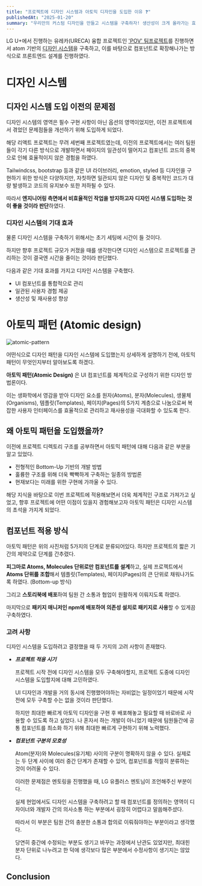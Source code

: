 ```yaml
---
title: "프로젝트에 디자인 시스템과 아토믹 디자인을 도입한 이유 ❓"
publishedAt: "2025-01-20"
summary: "우리만의 커스텀 디자인을 만들고 시스템을 구축하자! 생산성이 크게 올라가는 효율적인 방식"
---
```


LG U+에서 진행하는 유레카(URECA) 융합 프로젝트인 ['POV' 팀프로젝트](https://github.com/ureca-final/pov-frontend)를 진행하면서 atom 기반의 [디자인 시스템](https://github.com/ureca-final/pov-design-system)을 구축하고, 이를 바탕으로 컴포넌트로 확장해나가는 방식으로 프론트엔드 설계를 진행하였다.

# 디자인 시스템

## 디자인 시스템 도입 이전의 문제점

디자인 시스템의 영역은 필수 구현 사항이 아닌 옵션의 영역이었지만, 이전 프로젝트에서 겪었던 문제점들을 개선하기 위해 도입하게 되었다.

해당 리액트 프로젝트는 무려 세번째 프로젝트였는데, 이전의 프로젝트에서는 여러 팀원들이 각기 다른 방식으로 개발하면서 페이지의 일관성이 떨어지고 컴포넌트 코드의 중복으로 인헤 효율적이지 않은 경험을 하였다.

Tailwindcss, bootstrap 등과 같은 UI 라이브러리, emotion, styled 등 디자인을 구현하기 위한 방식은 다양하지만,
자칫하면 일관되지 않은 디자인 및 중복적인 코드가 대량 발생하고 코드의 유지보수 또한 저하될 수 있다.

따라서 **엔지니어링 측면에서 비효율적인 작업을 방지하고자 디자인 시스템 도입하는 것이 좋을 것이라 판단**하였다.

### 디자인 시스템의 기대 효과

물론 디자인 시스템을 구축하기 위해서는 초기 세팅에 시간이 들 것이다.

하지만 향후 프로젝트 규모가 커졌을 때를 생각한다면 디자인 시스템으로 프로젝트를 관리하는 것이 결국엔 시간을 줄이는 것이라 판단했다.

다음과 같은 기대 효과를 가지고 디자인 시스템을 구축했다.

- UI 컴포넌트를 통합적으로 관리
- 일관된 사용자 경험 제공
- 생산성 및 재사용성 향상

# 아토믹 패턴 (Atomic design)

![atomic-pattern](/images/posts/2-design-ststem/1.png)

어떤식으로 디자인 패턴을 디자인 시스템에 도입했는지 상세하게 설명하기 전에, 아토믹 패턴이 무엇인지부터 알아보도록 하겠다.

**아토믹 패턴(Atomic Design)** 은 UI 컴포넌트를 체계적으로 구성하기 위한 디자인 방법론이다.

이는 생화학에서 영감을 받아 디자인 요소를 원자(Atoms), 분자(Molecules), 생물체(Organisms), 템플릿(Templates), 페이지(Pages)의 5가지 계층으로 나눔으로써 복잡한 사용자 인터페이스를 효율적으로 관리하고 재사용성을 극대화할 수 있도록 한다.

## 왜 아토믹 패턴을 도입했을까?

이전에 프로젝트 디렉토리 구조를 공부하면서 아토믹 패턴에 대해 다음과 같은 부분을 알고 있었다.

- 전형적인 Bottom-Up 기반의 개발 방법
- 훌륭한 구조를 위해 더욱 빡빡하게 구축하는 일종의 방법론
- 현재보다는 미래를 위한 구현에 가까울 수 있다.

해당 지식을 바탕으로 이번 프로젝트에 적용해보면서 더욱 체계적인 구조로 가져가고 싶었고, 향후 프로젝트에 어떤 이점이 있을지 경험해보고자 아토믹 패턴은 디자인 시스템의 초석을 가지게 되었다.

## 컴포넌트 적용 방식

아토믹 패턴은 위의 사진처럼 5가지의 단계로 분류되어있다. 하지만 프로젝트의 짧은 기간의 제약으로 단계를 간추렸다.

**피그마로 Atoms, Molecules 단위로만 컴포넌트를 설계**하고, 실제 프로젝트에서 **Atoms 단위를 조합**해서 템플릿(Templates), 페이지(Pages)의 큰 단위로 채워나가도록 하였다. (Bottom-up 방식)

그리고 **스토리북에 배포**하여 팀원 간 소통과 협업이 원활하게 이뤄지도록 하였다.

마지막으로 **패키지 매니저인 npm에 배포하여 의존성 설치로 패키지로 사용**할 수 있게끔 구축하였다.

### 고려 사항

디자인 시스템을 도입하려고 결정했을 때 두 가지의 고려 사항이 존재했다.

- **_프로젝트 적용 시기_**

  프로젝트 시작 전에 디자인 시스템을 모두 구축해야할지, 프로젝트 도중에 디자인 시스템을 도입할지에 대해 고민하였다.

  UI 디자인과 개발을 거의 동시에 진행했어야하는 자비없는 일정이었기 때문에 시작 전에 모두 구축할 수는 없을 것이라 판단했다.

  하지만 최대한 빠르게 아토믹 디자인을 구현 후 배포해놓고 필요할 때 바로바로 사용할 수 있도록 하고 싶었다. 나 혼자서 하는 개발이 아니었기 때문에 팀원들간에 공통 컴포넌트를 최소화 하기 위해 최대한 빠르게 구현하기 위해 노력했다.

- **_컴포넌트 구분의 모호성_**

  Atom(분자)와 Molecules(유기체) 사이의 구분이 명확하지 않을 수 있다.
  실제로는 두 단계 사이에 여러 중간 단계가 존재할 수 있어, 컴포넌트를 적절히 분류하는 것이 어려울 수 있다.

  이러한 문제점은 멘토링을 진행했을 때, LG 유플러스 멘토님이 조언해주신 부분이다.

  실제 현업에서도 디자인 시스템을 구축하려고 할 때 컴포넌트를 정의하는 영역이 디자이너와 개발자 간의 의사소통 하는 부분에서 굉장히 어렵다고 말씀해주셨다.

  따라서 이 부분은 팀원 간의 충분한 소통과 합의로 이뤄줘야하는 부분이라고 생각했다.

  당연히 중간에 수정되는 부분도 생기고 바꾸는 과정에서 난관도 있었지만, 최대힌 분자 단위로 나누려고 한 덕에 생각보다 많은 부분에서 수정사항이 생기지는 않았다.

## Conclusion
